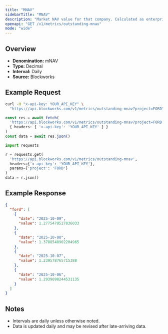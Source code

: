 ```yaml
---
title: "MNAV"
sidebarTitle: "MNAV"
description: "Market NAV value for that company. Calculated as enterprise value / NAV"
openapi: "GET /v1/metrics/outstanding-mnav"
mode: "wide"
---
```


## Overview

- **Denomination:** mNAV
- **Type:** Decimal
- **Interval:** Daily
- **Source:** Blockworks

## Example Request

<CodeGroup>

```bash cURL
curl -H "x-api-key: YOUR_API_KEY" \
  "https://api.blockworks.com/v1/metrics/outstanding-mnav?project=FORD"
```

```typescript TypeScript
const res = await fetch(
  'https://api.blockworks.com/v1/metrics/outstanding-mnav?project=FORD',
  { headers: { 'x-api-key': 'YOUR_API_KEY' } }
)
const data = await res.json()
```

```python Python
import requests

r = requests.get(
  'https://api.blockworks.com/v1/metrics/outstanding-mnav',
  headers={'x-api-key': 'YOUR_API_KEY'},
  params={'project': 'FORD'}
)
data = r.json()
```

</CodeGroup>

## Example Response

```json
{
  "ford": [
    {
      "date": "2025-10-09",
      "value": 1.2775478527836033
    },
    {
      "date": "2025-10-08",
      "value": 1.3788548902204965
    },
    {
      "date": "2025-10-07",
      "value": 1.239578765715388
    },
    {
      "date": "2025-10-06",
      "value": 1.2939098244531135
    }
  ]
}
```

## Notes
- Intervals are daily unless otherwise noted.
- Data is updated daily and may be revised after late-arriving data.